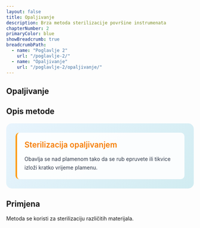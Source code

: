 ```yaml
---
layout: false
title: Opaljivanje
description: Brza metoda sterilizacije površine instrumenata
chapterNumber: 2
primaryColor: blue
showBreadcrumb: true
breadcrumbPath:
  - name: "Poglavlje 2"
    url: "/poglavlje-2/"
  - name: "Opaljivanje"
    url: "/poglavlje-2/opaljivanje/"
---
```


## Opaljivanje 

## Opis metode 

<div style="background: linear-gradient(135deg, #e8f4fd 0%, #d1ecf1 100%); border-radius: 15px; padding: 25px; margin: 20px 0;">
  
  <div style="background: rgba(255,255,255,0.9); padding: 20px; border-radius: 10px; border-left: 4px solid #ff9800;">
    <div style="display: flex; align-items: center; margin-bottom: 15px;">
      <h3 style="margin: 0; color: #f57c00; font-size: 1.3rem; font-weight: 600;">Sterilizacija opaljivanjem</h3>
    </div>
    <p style="margin: 0; color: #2d3748; line-height: 1.6;">
      Obavlja se nad plamenom tako da se rub epruvete ili tikvice izloži kratko vrijeme plamenu.
    </p>
  </div>

</div>

## Primjena 

Metoda se koristi za sterilizaciju različitih materijala.

